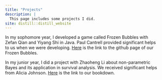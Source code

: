 ```yaml
---
title: "Projects"
description: |
  This page includes some projects I did.
site: distill::distill_website
---
```


In my sophomore year, I developed a game called Frozen Bubbles with Zefan Qian and Yiyang Shi in Java. Paul Cantrell provided significant helps to us when we were developing. [Here](https://github.com/mac-comp127-f20-m1/Frozen-Bubble-Yeheng-Zefan-Yiyang) is the link to the github page of our Frozen Bubbles.


In my junior year, I did a project with Zhaoheng Li about non-parametric Bayes and its application in survival analysis. We received significant helps from Alicia Johnson. [Here](zhli12.github.io/dirichletmixturesurvival/) is the link to our bookdown.



